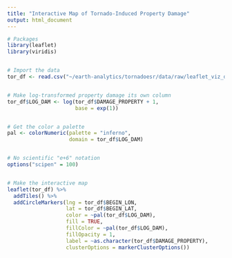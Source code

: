 ```yaml
---
title: "Interactive Map of Tornado-Induced Property Damage"
output: html_document
---
```



```r



# Packages
library(leaflet)
library(viridis)


# Import the data
tor_df <- read.csv("~/earth-analytics/tornadoesr/data/raw/leaflet_viz_data.csv")


# Make log-transformed property damage its own column
tor_df$LOG_DAM <- log(tor_df$DAMAGE_PROPERTY + 1,
                      base = exp(1))


# Get the color a palette
pal <- colorNumeric(palette = "inferno",
                    domain = tor_df$LOG_DAM)


# No scientific "e+6" notation
options("scipen" = 100)


# Make the interactive map
leaflet(tor_df) %>%
  addTiles() %>%
  addCircleMarkers(lng = tor_df$BEGIN_LON,
                   lat = tor_df$BEGIN_LAT, 
                   color = ~pal(tor_df$LOG_DAM),
                   fill = TRUE,
                   fillColor = ~pal(tor_df$LOG_DAM),
                   fillOpacity = 1,
                   label = ~as.character(tor_df$DAMAGE_PROPERTY),
                   clusterOptions = markerClusterOptions())



```


